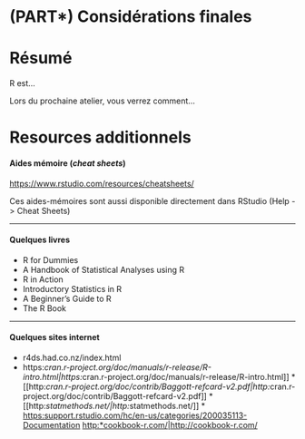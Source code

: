 # (PART\*) Considérations finales {-}

# Résumé

R est...


Lors du prochaine atelier, vous verrez comment...

# Resources additionnels

#### Aides mémoire (*cheat sheets*)

<https://www.rstudio.com/resources/cheatsheets/>

Ces aides-mémoires sont aussi disponible directement dans RStudio (Help
-\> Cheat Sheets)

------------------------------------------------------------------------

#### Quelques livres

-   R for Dummies
-   A Handbook of Statistical Analyses using R
-   R in Action
-   Introductory Statistics in R
-   A Beginner's Guide to R
-   The R Book

------------------------------------------------------------------------

#### Quelques sites internet

-   r4ds.had.co.nz/index.html
-   https:*cran.r-project.org/doc/manuals/r-release/R-intro.html\|https:*cran.r-project.org/doc/manuals/r-release/R-intro.html\]\] \*
    \[\[http:*cran.r-project.org/doc/contrib/Baggott-refcard-v2.pdf\|http:*cran.r-project.org/doc/contrib/Baggott-refcard-v2.pdf\]\] \*
    \[\[http:*statmethods.net/\|http:*statmethods.net/\]\] \*
   [https:support.rstudio.com/hc/en-us/categories/200035113-Documentation](https:support.rstudio.com/hc/en-us/categories/200035113-Documentation)
    [http:*cookbook-r.com/\|http://cookbook-r.com/](http://r4ds.had.co.nz/index.html)